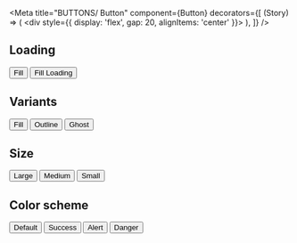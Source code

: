 
<Meta
  title="BUTTONS/ Button"
  component={Button}
  decorators={[
    (Story) => (
      <div style={{ display: 'flex', gap: 20, alignItems: 'center' }}>
        <Story />
      </div>
    ),
  ]}
/>

## Loading

<Preview>
  <Story name="loading">
    <Button variants="fill">Fill</Button>
    <Button variants="fill" isLoading={true}>
      Fill Loading
    </Button>
  </Story>
</Preview>

## Variants

<Preview>
  <Story name="variants">
    <Button variants="fill">Fill</Button>
    <Button variants="outline">Outline</Button>
    <Button variants="ghost">Ghost</Button>
  </Story>
</Preview>

## Size

<Preview>
  <Story name="size">
    <Button size="large">Large</Button>
    <Button size="medium">Medium</Button>
    <Button size="small">Small</Button>
  </Story>
</Preview>

## Color scheme

<Preview>
  <Story name="color scheme">
    <Button>Default</Button>
    <Button colorScheme="success">Success</Button>
    <Button colorScheme="alert">Alert</Button>
    <Button colorScheme="danger">Danger</Button>
  </Story>
</Preview>
